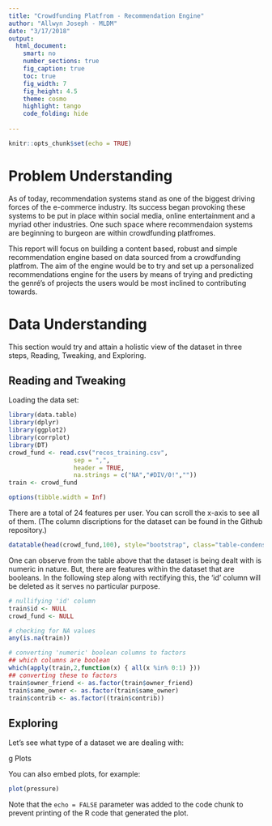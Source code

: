 ```yaml
---
title: "Crowdfunding Platfrom - Recommendation Engine"
author: "Allwyn Joseph - MLDM"
date: "3/17/2018"
output:
  html_document:
    smart: no
    number_sections: true
    fig_caption: true
    toc: true
    fig_width: 7
    fig_height: 4.5
    theme: cosmo
    highlight: tango
    code_folding: hide
  
---
```


```r
knitr::opts_chunk$set(echo = TRUE)
```

# Problem Understanding

As of today, recommendation systems stand as one of the biggest driving forces of the e-commerce industry. Its success began provoking these systems to be put in place within social media, online entertainment and a myriad other industries. One such space where recommendaion systems are beginning to burgeon are within crowdfunding platfromes.

This report will focus on building a content based, robust and simple recommendation engine based on data sourced from a crowdfunding platfrom. The aim of the engine would be
to try and set up a personalized recommendations engine for the users by means of trying and predicting the genré's of projects the users would be most inclined to contributing towards. 


# Data Understanding

This section would try and attain a holistic view of the dataset in three steps, Reading, Tweaking, and Exploring.  

## Reading and Tweaking
Loading the data set:
```r
library(data.table)
library(dplyr)
library(ggplot2)
library(corrplot)
library(DT)
crowd_fund <- read.csv("recos_training.csv",
                  sep = ",", 
                  header = TRUE, 
                  na.strings = c("NA","#DIV/0!",""))
train <- crowd_fund
```


```r
options(tibble.width = Inf)
```


There are a total of 24 features per user. You can scroll the x-axis to see all of them. (The column discriptions for the dataset can be found in the Github repository.)

```r
datatable(head(crowd_fund,100), style="bootstrap", class="table-condensed", options = list(dom = 'tp',scrollX = TRUE))
```

One can observe from the table above that the dataset is being dealt with is numeric in nature. But, there are features within the dataset that are booleans. In the following step along with rectifying this, the 'id' column will be deleted as it serves no particular purpose. 
```r
# nullifying 'id' column
train$id <- NULL
crowd_fund <- NULL

# checking for NA values
any(is.na(train))

# converting 'numeric' boolean columns to factors
## which columns are boolean 
which(apply(train,2,function(x) { all(x %in% 0:1) }))
## converting these to factors
train$owner_friend <- as.factor(train$owner_friend)
train$same_owner <- as.factor(train$same_owner)
train$contrib <- as.factor((train$contrib))
```

## Exploring

Let's see what type of a dataset we are dealing with:


g Plots

You can also embed plots, for example:

```r
plot(pressure)
```

Note that the `echo = FALSE` parameter was added to the code chunk to prevent printing of the R code that generated the plot.
